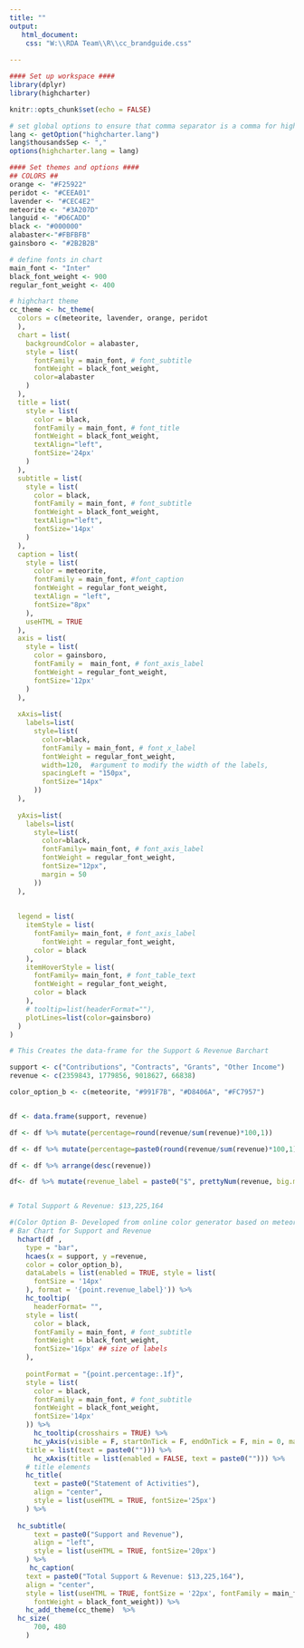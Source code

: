 ```yaml
---
title: ""
output:
   html_document:
    css: "W:\\RDA Team\\R\\cc_brandguide.css"
       
---
```

<!-- link to Google Font -->
<link href="https://fonts.googleapis.com/css2?family=Inter:wght@100;200;300;400;500;600;700;800;900&display=swap" rel="stylesheet">

```r
#### Set up workspace ####
library(dplyr)
library(highcharter)

knitr::opts_chunk$set(echo = FALSE)

# set global options to ensure that comma separator is a comma for highchart graphs
lang <- getOption("highcharter.lang")
lang$thousandsSep <- ","
options(highcharter.lang = lang)

```

```r
#### Set themes and options ####
## COLORS ##
orange <- "#F25922"
peridot <- "#CEEA01"
lavender <- "#CEC4E2"
meteorite <- "#3A207D"
languid <- "#D6CADD"
black <- "#000000"
alabaster<-"#FBFBFB"
gainsboro <- "#2B2B2B"

# define fonts in chart
main_font <- "Inter"
black_font_weight <- 900
regular_font_weight <- 400

# highchart theme 
cc_theme <- hc_theme(
  colors = c(meteorite, lavender, orange, peridot
  ),
  chart = list(
    backgroundColor = alabaster,
    style = list(
      fontFamily = main_font, # font_subtitle
      fontWeight = black_font_weight,
      color=alabaster
    ) 
  ),
  title = list(
    style = list(
      color = black,
      fontFamily = main_font, # font_title
      fontWeight = black_font_weight,
      textAlign="left",
      fontSize='24px'
    )
  ),
  subtitle = list(
    style = list(
      color = black, 
      fontFamily = main_font, # font_subtitle
      fontWeight = black_font_weight,
      textAlign="left",
      fontSize='14px'
    )
  ),
  caption = list(
    style = list(
      color = meteorite,
      fontFamily = main_font, #font_caption
      fontWeight = regular_font_weight,
      textAlign = "left",
      fontSize="8px"
    ),
    useHTML = TRUE
  ),
  axis = list(
    style = list(
      color = gainsboro,
      fontFamily =  main_font, # font_axis_label
      fontWeight = regular_font_weight,
      fontSize='12px'
    )
  ),
  
  xAxis=list(
    labels=list(
      style=list(
        color=black,
        fontFamily = main_font, # font_x_label
        fontWeight = regular_font_weight,
        width=120,  #argument to modify the width of the labels,
        spacingLeft = "150px",
        fontSize="14px"
      ))
  ),
  
  yAxis=list(
    labels=list(
      style=list(
        color=black,
        fontFamily= main_font, # font_axis_label
        fontWeight = regular_font_weight,
        fontSize="12px",
        margin = 50
      ))
  ),
  
  
  legend = list(
    itemStyle = list(
      fontFamily= main_font, # font_axis_label
        fontWeight = regular_font_weight,
      color = black
    ),
    itemHoverStyle = list(
      fontFamily= main_font, # font_table_text
      fontWeight = regular_font_weight,
      color = black
    ),
    # tooltip=list(headerFormat=""),
    plotLines=list(color=gainsboro)
  )
)

```


```r

# This Creates the data-frame for the Support & Revenue Barchart

support <- c("Contributions", "Contracts", "Grants", "Other Income")
revenue <- c(2359843, 1779856, 9018627, 66838)

color_option_b <- c(meteorite, "#991F7B", "#D8406A", "#FC7957")


df <- data.frame(support, revenue)

df <- df %>% mutate(percentage=round(revenue/sum(revenue)*100,1))

df <- df %>% mutate(percentage=paste0(round(revenue/sum(revenue)*100,1),"%"))

df <- df %>% arrange(desc(revenue))

df<- df %>% mutate(revenue_label = paste0("$", prettyNum(revenue, big.mark = ",", scientific = FALSE)))


# Total Support & Revenue: $13,225,164


```

```r
#(Color Option B- Developed from online color generator based on meteorite https://mycolor.space/?hex=%233A207D&sub=1)
# Bar Chart for Support and Revenue 
  hchart(df ,
    type = "bar",
    hcaes(x = support, y =revenue,
    color = color_option_b),
    dataLabels = list(enabled = TRUE, style = list(
      fontSize = '14px'
    ), format = '{point.revenue_label}')) %>% 
    hc_tooltip(
      headerFormat= "",
    style = list(
      color = black, 
      fontFamily = main_font, # font_subtitle
      fontWeight = black_font_weight,
      fontSize='16px' ## size of labels
    ), 
    
    pointFormat = "{point.percentage:.1f}", 
    style = list(
      color = black, 
      fontFamily = main_font, # font_subtitle
      fontWeight = black_font_weight,
      fontSize='14px'
    )) %>%
      hc_tooltip(crosshairs = TRUE) %>% 
      hc_yAxis(visible = F, startOnTick = F, endOnTick = F, min = 0, max = 9200000, 
    title = list(text = paste0(""))) %>%
      hc_xAxis(title = list(enabled = FALSE, text = paste0(""))) %>%
    # title elements
    hc_title(
      text = paste0("Statement of Activities"),
      align = "center", 
      style = list(useHTML = TRUE, fontSize='25px')
    ) %>% 
  
  hc_subtitle(
      text = paste0("Support and Revenue"),
      align = "left", 
      style = list(useHTML = TRUE, fontSize='20px')
    ) %>%
     hc_caption(
    text = paste0("Total Support & Revenue: $13,225,164"),
    align = "center",
    style = list(useHTML = TRUE, fontSize = '22px', fontFamily = main_font, # font_title
      fontWeight = black_font_weight)) %>%
    hc_add_theme(cc_theme)  %>% 
  hc_size(
      700, 480
    )


```
<style>
.container-fluid {
   padding-left: 0px;
   padding-right: 0px;
   height: 100% !important;
   width: 100% !important;
}
</style>

<script>
  widg = document.getElementsByClassName('html-widget'); //find widgets
  for (let i = 0; i < widg.length; i++) { //loop through
    document.getElementsByClassName('highchart')[i].style.width = '100%'; //adjust width
    document.getElementsByClassName('highchart')[i].style.height = '100%'; //adjust height
  }
</script>



